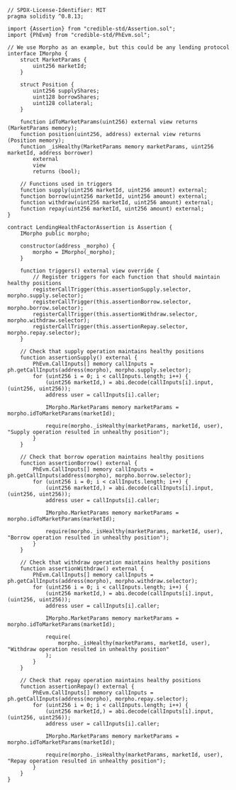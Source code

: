```solidity
// SPDX-License-Identifier: MIT
pragma solidity ^0.8.13;

import {Assertion} from "credible-std/Assertion.sol";
import {PhEvm} from "credible-std/PhEvm.sol";

// We use Morpho as an example, but this could be any lending protocol
interface IMorpho {
    struct MarketParams {
        uint256 marketId;
    }

    struct Position {
        uint256 supplyShares;
        uint128 borrowShares;
        uint128 collateral;
    }

    function idToMarketParams(uint256) external view returns (MarketParams memory);
    function position(uint256, address) external view returns (Position memory);
    function _isHealthy(MarketParams memory marketParams, uint256 marketId, address borrower)
        external
        view
        returns (bool);

    // Functions used in triggers
    function supply(uint256 marketId, uint256 amount) external;
    function borrow(uint256 marketId, uint256 amount) external;
    function withdraw(uint256 marketId, uint256 amount) external;
    function repay(uint256 marketId, uint256 amount) external;
}

contract LendingHealthFactorAssertion is Assertion {
    IMorpho public morpho;

    constructor(address _morpho) {
        morpho = IMorpho(_morpho);
    }

    function triggers() external view override {
        // Register triggers for each function that should maintain healthy positions
        registerCallTrigger(this.assertionSupply.selector, morpho.supply.selector);
        registerCallTrigger(this.assertionBorrow.selector, morpho.borrow.selector);
        registerCallTrigger(this.assertionWithdraw.selector, morpho.withdraw.selector);
        registerCallTrigger(this.assertionRepay.selector, morpho.repay.selector);
    }

    // Check that supply operation maintains healthy positions
    function assertionSupply() external {
        PhEvm.CallInputs[] memory callInputs = ph.getCallInputs(address(morpho), morpho.supply.selector);
        for (uint256 i = 0; i < callInputs.length; i++) {
            (uint256 marketId,) = abi.decode(callInputs[i].input, (uint256, uint256));
            address user = callInputs[i].caller;

            IMorpho.MarketParams memory marketParams = morpho.idToMarketParams(marketId);

            require(morpho._isHealthy(marketParams, marketId, user), "Supply operation resulted in unhealthy position");
        }
    }

    // Check that borrow operation maintains healthy positions
    function assertionBorrow() external {
        PhEvm.CallInputs[] memory callInputs = ph.getCallInputs(address(morpho), morpho.borrow.selector);
        for (uint256 i = 0; i < callInputs.length; i++) {
            (uint256 marketId,) = abi.decode(callInputs[i].input, (uint256, uint256));
            address user = callInputs[i].caller;

            IMorpho.MarketParams memory marketParams = morpho.idToMarketParams(marketId);

            require(morpho._isHealthy(marketParams, marketId, user), "Borrow operation resulted in unhealthy position");
        }
    }

    // Check that withdraw operation maintains healthy positions
    function assertionWithdraw() external {
        PhEvm.CallInputs[] memory callInputs = ph.getCallInputs(address(morpho), morpho.withdraw.selector);
        for (uint256 i = 0; i < callInputs.length; i++) {
            (uint256 marketId,) = abi.decode(callInputs[i].input, (uint256, uint256));
            address user = callInputs[i].caller;

            IMorpho.MarketParams memory marketParams = morpho.idToMarketParams(marketId);

            require(
                morpho._isHealthy(marketParams, marketId, user), "Withdraw operation resulted in unhealthy position"
            );
        }
    }

    // Check that repay operation maintains healthy positions
    function assertionRepay() external {
        PhEvm.CallInputs[] memory callInputs = ph.getCallInputs(address(morpho), morpho.repay.selector);
        for (uint256 i = 0; i < callInputs.length; i++) {
            (uint256 marketId,) = abi.decode(callInputs[i].input, (uint256, uint256));
            address user = callInputs[i].caller;

            IMorpho.MarketParams memory marketParams = morpho.idToMarketParams(marketId);

            require(morpho._isHealthy(marketParams, marketId, user), "Repay operation resulted in unhealthy position");
        }
    }
}
```
